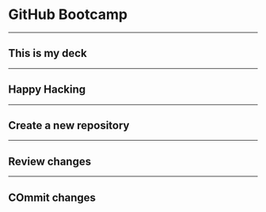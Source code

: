 <!-- deck.mdx -->

# GitHub Bootcamp

---

## This is my deck

---

## Happy Hacking


---

## Create a new repository


---

## Review changes

---

## COmmit changes

